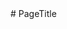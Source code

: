 
<PageTitle title="PageTitle" />

<Sidebar />
<MDXDocs>
  <DocsAd />
  # PageTitle
  <Author author="Manu Anish" displayName="manuanish" date="24/5/22" />
  <br />
  <NextPage
    nextPage="Post"
    previousPage="Header"
    prevHref="/docs/component-docs/header"
    nextHref="/docs/component-docs/post"
  />
</MDXDocs>
